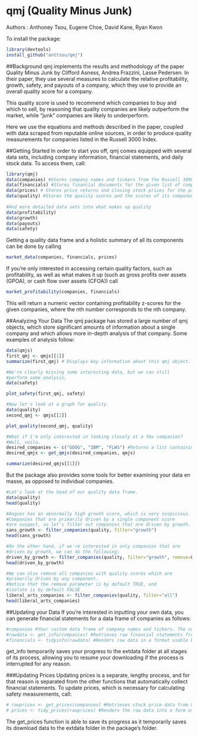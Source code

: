 # qmj (Quality Minus Junk)
Authors : Anthoney Tsou, Eugene Choe, David Kane, Ryan Kwon

To install the package:

```r
library(devtools)
install_github("anttsou/qmj")
```

##Background
qmj implements the results and methodology of the paper Quality Minus Junk by Clifford Asness, Andrea Frazzini, Lasse Pedersen. In their paper, they use several measures to calculate the relative profitability, growth, safety, and payouts of a company, which they use to provide an overall quality score for a company.

This quality score is used to recommend which companies to buy and which to sell, by reasoning that quality companies are likely outperform the market, while "junk" companies are likely to underperform.

Here we use the equations and methods described in the paper, coupled with data scraped from reputable online sources, in order to produce quality measurements for companies listed in the Russell 3000 Index.

##Getting Started
In order to start you off, qmj comes equipped with several data sets, including company information, financial statements, and daily stock data. To access them, call:

```r
library(qmj)
data(companies) #Stores company names and tickers from the Russell 3000 index
data(financials) #Stores financial documents for the given list of companies.
data(prices) # Stores price returns and closing stock prices for the past two years.
data(quality) #Stores the quality scores and the scores of its components.
  
#And more detailed data sets into what makes up quality
data(profitability)
data(growth)
data(payouts)
data(safety)
```

Getting a quality data frame and a holistic summary of all its components can be done by calling

```r
market_data(companies, financials, prices)
```

If you're only interested in accessing certain quality factors, such as profitability, as well as what makes it up (such as gross profits over assets (GPOA), or cash flow over assets (CFOA)) call

```r
market_profitability(companies, financials)
```

This will return a numeric vector containing profitability z-scores for the given companies, where the nth number corresponds to the nth company. 

##Analyzing Your Data
The qmj package has stored a large number of qmj objects, which store significant amounts of information about a single company and which allows more in-depth analysis of that company. Some examples of analysis follow:

```r
data(qmjs)
first_qmj <- qmjs[[1]]
summarize(first_qmj) # Displays key information about this qmj object.

#We're clearly missing some interesting data, but we can still 
#perform some analysis.
data(safety)
```
```r
plot_safety(first_qmj, safety)
```

```r
#Now let's look at a graph for quality.
data(quality)
second_qmj <- qmjs[[2]]
```
```r
plot_quality(second_qmj, quality)
```

```r
#What if I'm only interested in looking closely at a few companies? 
#Well, voila.
desired_companies <- c("GOOG", "IBM", "FLWS") #Returns a list containing the given qmj objects in order.
desired_qmjs <- get_qmjs(desired_companies, qmjs) 

summarize(desired_qmjs[[1]])
```

But the package also provides some tools for better examining your data en masse, as opposed to individual companies.

```r
#Let's look at the head of our quality data frame.
data(quality)
head(quality)

#Angies has an abnormally high growth score, which is very suspicious.
#Companies that are primarily driven by a single component score 
#are suspect, so let's filter out companies that are driven by growth.
sans_growth <- filter_companies(quality, filter="growth")
head(sans_growth)

#On the other hand, if we're interested in only companies that are 
#driven by growth, we can do the following:
driven_by_growth <- filter_companies(quality, filter="growth", remove=FALSE, isolate=TRUE)
head(driven_by_growth)

#We can also remove all companies with quality scores which are 
#primarily driven by any component.
#Notice that the remove parameter is by default TRUE, and 
#isolate is by default FALSE
liberal_arts_companies <- filter_companies(quality, filter="all")
head(liberal_arts_companies)
```
  
##Updating your Data
If you're interested in inputting your own data, you can generate financial statements for a data frame of companies as follows:

```r
#companies #Your custom data frame of company names and tickers. The column name for tickers must be "ticker"
#rawdata <- get_info(companies) #Retrieves raw financial statements from google finance through the quantmod package.
#financials <- tidyinfo(rawdata) #Renders raw data in a format usable by other functions in this package.
```

get_info temporarily saves your progress to the extdata folder at all stages of its process, allowing you to resume your downloading if the process is interrupted for any reason.

###Updating Prices
Updating prices is a separate, lengthy process, and for that reason is separated from the other functions that automatically collect financial statements. To update prices, which is necessary for calculating safety measurements, call:

```r
# rawprices <- get_prices(companies) #Retrieves stock price data from Google Finance for listed companies for the past two years. Also saves data from the S&P 500, retrieved from Yahoo Finance.
# prices <- tidy_prices(rawprices) #Renders the raw data into a form usable by other functions in this package.
```

The get_prices function is able to save its progress as it temporarily saves its download data to the extdata folder in the package's folder.